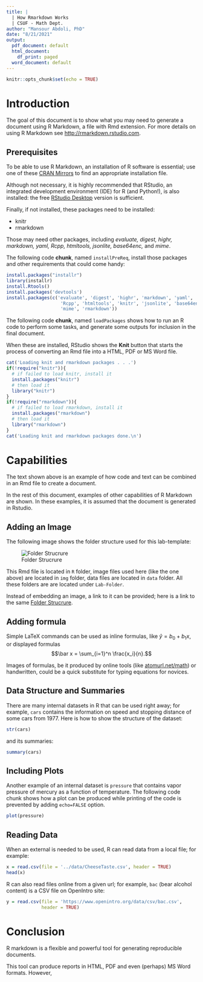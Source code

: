 ```yaml
---
title: |
  | How Rmarkdown Works
  | CSUF - Math Dept.
author: "Mansour Abdoli, PhD"
date: "8/21/2021"
output:
  pdf_document: default
  html_document:
    df_print: paged
  word_document: default
---
```


```r
knitr::opts_chunk$set(echo = TRUE)
```

# Introduction

The goal of this document is to show what you may need to generate a document using R Markdown, a file with Rmd extension. For more details on using R Markdown see <http://rmarkdown.rstudio.com>.

## Prerequisites

To be able to use R Markdown, an installation of R software is essential; use one of these [CRAN Mirrors](https://cran.r-project.org/mirrors.html) to find an appropriate installation file.

Although not necessary, it is highly recommended that RStudio, an integrated development environment (IDE) for R (and Python!), is also installed: the free [RStudio Desktop](https://www.rstudio.com/products/rstudio/download/) version is sufficient.

Finally, if not installed, these packages need to be installed:

-   knitr
-   rmarkdown

Those may need other packages, including *evaluate, digest, highr, markdown, yaml, Rcpp, htmltools, jsonlite, base64enc,* and *mime*.

The following code **chunk**, named `installPreReq`, install those packages and other requirements that could come handy:

```r
install.packages("installr")
library(installr)
install.Rtools()
install.packages('devtools')
install.packages(c('evaluate', 'digest', 'highr', 'markdown', 'yaml',
                    'Rcpp', 'htmltools', 'knitr', 'jsonlite', 'base64enc', 
                    'mime', 'rmarkdown'))
```

The following code **chunk**, named `loadPackages` shows how to run an R code to perform some tasks, and generate some outputs for inclusion in the final document.

When these are installed, RStudio shows the **Knit** button that starts the process of converting an Rmd file into a HTML, PDF or MS Word file. 



```r
cat('Loading knit and rmarkdown packages . . .')
if(!require("knitr")){
  # if failed to load knitr, install it
  install.packages("knitr")
  # then load it
  library("knitr")
}
if(!require("rmarkdown")){
  # if failed to load rmarkdown, install it
  install.packages("rmarkdown")
  # then load it
  library("rmarkdown")
}
cat('Loading knit and rmarkdown packages done.\n')
```

# Capabilities

The text shown above is an example of how code and text can be combined in an Rmd file to create a document.

In the rest of this document, examples of other capabilities of R Markdown are shown. In these examples, it is assumed that the document is generated in Rstudio.

## Adding an Image

The following image shows the folder structure used for this lab-template:

![Folder Strucrure](../img/FolderStructure.png)

This Rmd file is located in `R` folder, image files used here (like the one above) are located in `img` folder, data files are located in `data` folder. All these folders are are located under `Lab-Folder`.

Instead of embedding an image, a link to it can be provided; here is a link to the same [Folder Strucrure](../img/FolderStructure.png).

## Adding formula

Simple LaTeX commands can be used as inline formulas, like $\hat y = b_0 + b_1 x$, or displayed formulas $$\bar x = \sum_{i=1}^n \frac{x_i}{n}.$$

Images of formulas, be it produced by online tools (like [atomurl.net/math](http://atomurl.net/math/)) or handwritten, could be a quick substitute for typing equations for novices.

## Data Structure and Summaries

There are many internal datasets in R that can be used right away; for example, `cars` contains the information on speed and stopping distance of some cars from 1977. Here is how to show the structure of the dataset:

```r
str(cars)
```

and its summaries:

```r
summary(cars)
```

## Including Plots

Another example of an internal dataset is `pressure` that contains vapor pressure of mercury as a function of temperature. The following code chunk shows how a plot can be produced while printing of the code is prevented by adding `echo=FALSE` option.

```r
plot(pressure)
```

## Reading Data

When an external is needed to be used, R can read data from a local file; for example:

```r
x = read.csv(file = '../data/CheeseTaste.csv', header = TRUE) 
head(x)
```

R can also read files online from a given url; for example, `bac` (bear alcohol content) is a CSV file on OpenIntro site:

```r
y = read.csv(file = 'https://www.openintro.org/data/csv/bac.csv', 
             header = TRUE)

```

# Conclusion

R markdown is a flexible and powerful tool for generating reproducible documents.

This tool can produce reports in HTML, PDF and even (perhaps) MS Word formats. However, 



 

 

\

\

\